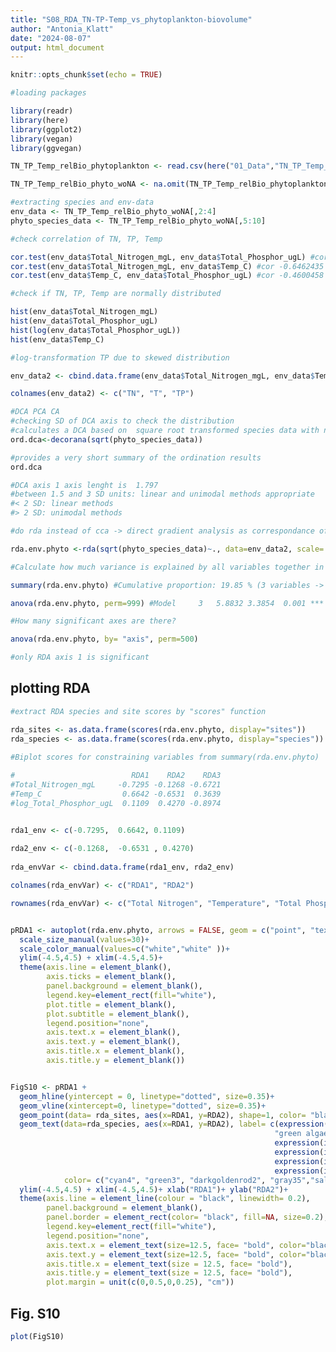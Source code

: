 ---
title: "S08_RDA_TN-TP-Temp_vs_phytoplankton-biovolume"
author: "Antonia_Klatt"
date: "2024-08-07"
output: html_document
---

```{r}
knitr::opts_chunk$set(echo = TRUE)

#loading packages

library(readr)
library(here)
library(ggplot2)
library(vegan)
library(ggvegan)

TN_TP_Temp_relBio_phytoplankton <- read.csv(here("01_Data","TN_TP_Temp_relBio_phytoplankton_ROT19.csv"), header = TRUE , sep = ";" , stringsAsFactors = FALSE, na.strings = "#NV")

TN_TP_Temp_relBio_phyto_woNA <- na.omit(TN_TP_Temp_relBio_phytoplankton)

#extracting species and env-data
env_data <- TN_TP_Temp_relBio_phyto_woNA[,2:4]
phyto_species_data <- TN_TP_Temp_relBio_phyto_woNA[,5:10]

#check correlation of TN, TP, Temp

cor.test(env_data$Total_Nitrogen_mgL, env_data$Total_Phosphor_ugL) #cor 0.5031339 p-value = 0.0004272
cor.test(env_data$Total_Nitrogen_mgL, env_data$Temp_C) #cor -0.6462435 p-value = 1.627e-06
cor.test(env_data$Temp_C, env_data$Total_Phosphor_ugL) #cor -0.4600458 p-value = 0.001475

```
```{r, echo= FALSE}

#check if TN, TP, Temp are normally distributed

hist(env_data$Total_Nitrogen_mgL)
hist(env_data$Total_Phosphor_ugL)
hist(log(env_data$Total_Phosphor_ugL))
hist(env_data$Temp_C)

#log-transformation TP due to skewed distribution

env_data2 <- cbind.data.frame(env_data$Total_Nitrogen_mgL, env_data$Temp_C, log(env_data$Total_Phosphor_ugL))

colnames(env_data2) <- c("TN", "T", "TP")
``` 
```{r, echo= TRUE}
#DCA PCA CA
#checking SD of DCA axis to check the distribution
#calculates a DCA based on  square root transformed species data with no downweighting of rare taxa
ord.dca<-decorana(sqrt(phyto_species_data))

#provides a very short summary of the ordination results
ord.dca

#DCA axis 1 axis lenght is  1.797
#between 1.5 and 3 SD units: linear and unimodal methods appropriate
#< 2 SD: linear methods
#> 2 SD: unimodal methods

#do rda instead of cca -> direct gradient analysis as correspondance of PCA (linear relationship (see DCA))

rda.env.phyto <-rda(sqrt(phyto_species_data)~., data=env_data2, scale= FALSE)

#Calculate how much variance is explained by all variables together in the species data. Is this significant at the P=0.05 level? 

summary(rda.env.phyto) #Cumulative proportion: 19.85 % (3 variables -> cumulative proportion of RDA3)

anova(rda.env.phyto, perm=999) #Model     3   5.8832 3.3854  0.001 *** -> variance explained is significant

#How many significant axes are there? 

anova(rda.env.phyto, by= "axis", perm=500)

#only RDA axis 1 is significant

```

## plotting RDA

```{r}


#extract RDA species and site scores by "scores" function

rda_sites <- as.data.frame(scores(rda.env.phyto, display="sites"))
rda_species <- as.data.frame(scores(rda.env.phyto, display="species"))                          
                        
#Biplot scores for constraining variables from summary(rda.env.phyto) 

#                          RDA1    RDA2    RDA3 
#Total_Nitrogen_mgL     -0.7295 -0.1268 -0.6721  
#Temp_C                  0.6642 -0.6531  0.3639   
#log_Total_Phosphor_ugL  0.1109  0.4270 -0.8974    


rda1_env <- c(-0.7295,  0.6642, 0.1109)
  
rda2_env <- c(-0.1268,  -0.6531 , 0.4270)
                           
rda_envVar <- cbind.data.frame(rda1_env, rda2_env)

colnames(rda_envVar) <- c("RDA1", "RDA2")

rownames(rda_envVar) <- c("Total Nitrogen", "Temperature", "Total Phosphorus")


pRDA1 <- autoplot(rda.env.phyto, arrows = FALSE, geom = c("point", "text"))+
  scale_size_manual(values=30)+
  scale_color_manual(values=c("white","white" ))+
  ylim(-4.5,4.5) + xlim(-4.5,4.5)+
  theme(axis.line = element_blank(), 
        axis.ticks = element_blank(),
        panel.background = element_blank(),
        legend.key=element_rect(fill="white"),
        plot.title = element_blank(),
        plot.subtitle = element_blank(),
        legend.position="none",
        axis.text.x = element_blank(),
        axis.text.y = element_blank(),
        axis.title.x = element_blank(),
        axis.title.y = element_blank())


FigS10 <- pRDA1 + 
  geom_hline(yintercept = 0, linetype="dotted", size=0.35)+ 
  geom_vline(xintercept=0, linetype="dotted", size=0.35)+
  geom_point(data= rda_sites, aes(x=RDA1, y=RDA2), shape=1, color= "black", size=2.5)+
  geom_text(data=rda_species, aes(x=RDA1, y=RDA2), label= c(expression(italic("Cyanophyceae")),
                                                           "green algae",
                                                           expression(italic("Chrysophyceae")),
                                                           expression(italic("Bacillariophyceae")),
                                                           expression(italic("Dinophyceae")),
                                                           expression(italic("Cryptophyceae"))), size= 4, 
            color= c("cyan4", "green3", "darkgoldenrod2", "gray35","salmon", "maroon4" ))+
  ylim(-4.5,4.5) + xlim(-4.5,4.5)+ xlab("RDA1")+ ylab("RDA2")+
  theme(axis.line = element_line(colour = "black", linewidth= 0.2), 
        panel.background = element_blank(),
        panel.border = element_rect(color= "black", fill=NA, size=0.2),
        legend.key=element_rect(fill="white"),
        legend.position="none",
        axis.text.x = element_text(size=12.5, face= "bold", color="black"),
        axis.text.y = element_text(size=12.5, face= "bold", color="black"),
        axis.title.x = element_text(size = 12.5, face= "bold"),
        axis.title.y = element_text(size = 12.5, face= "bold"),
        plot.margin = unit(c(0,0.5,0,0.25), "cm"))

```

## Fig. S10

```{r, fig.width = 6, fig.height = 6, echo=FALSE}

plot(FigS10)

```
